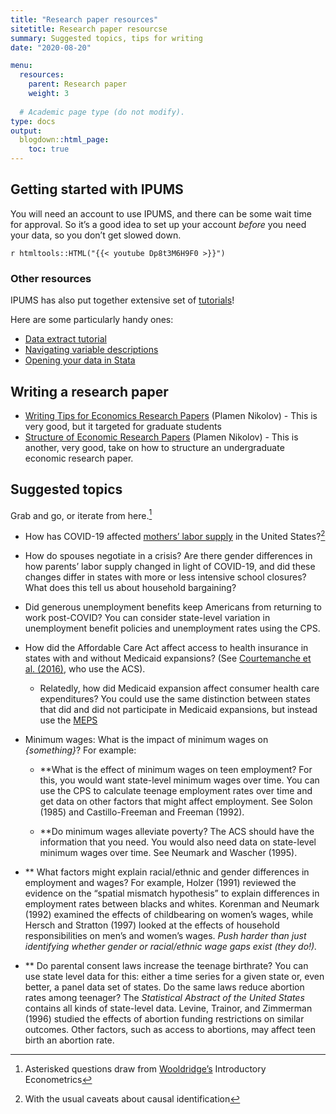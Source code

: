 ```yaml
---
title: "Research paper resources"
sitetitle: Research paper resourcse
summary: Suggested topics, tips for writing
date: "2020-08-20"

menu:
  resources:
    parent: Research paper
    weight: 3
  
  # Academic page type (do not modify).
type: docs
output:
  blogdown::html_page:
    toc: true
---
```


## Getting started with IPUMS 

You will need an account to use IPUMS, and there can be some wait time for approval. So it's a good idea to set up your account *before* you need your data, so you don't get slowed down.


`r htmltools::HTML("{{< youtube Dp8t3M6H9F0 >}}")`

### Other resources

IPUMS has also put together extensive set of [tutorials](https://www.youtube.com/user/MPCIPUMS)! 

Here are some particularly handy ones: 

 - [Data extract tutorial](https://youtu.be/tZR0aDwr91s)
 - [Navigating variable descriptions](https://youtu.be/WmjNN2mbWoU)
 - [Opening your data in Stata](https://youtu.be/Orif_kvhkMY)



## Writing a research paper 

- [Writing Tips for Economics Research Papers](https://drive.google.com/file/d/1b9-A2aYKzObmqf0vm_KxSz5GFxrEQZvX/view?usp=sharing) (Plamen Nikolov) - This is very good, but it targeted for graduate students
- [Structure of Economic Research Papers](http://www.nber.org/~nikolovp/studentresources/paper_structure.pdf) (Plamen Nikolov) - This is another, very good, take on how to structure an undergraduate economic research paper.

## Suggested topics 

Grab and go, or iterate from here.^[Asterisked questions draw from [Wooldridge's](http://econ.msu.edu/faculty/wooldridge/) Introductory Econometrics]

- How has COVID-19 affected [mothers' labor supply](https://www.nytimes.com/interactive/2021/05/17/upshot/women-workforce-employment-covid.html) in the United States?^[With the usual caveats about causal identification] 

- How do spouses negotiate in a crisis? Are there gender differences in how parents' labor supply changed in light of COVID-19, and did these changes differ in states with more or less intensive school closures? What does this tell us about household bargaining? 
  
- Did generous unemployment benefits keep Americans from returning to work post-COVID? You can consider state-level variation in unemployment benefit policies and unemployment rates using the CPS.


- How did the Affordable Care Act affect access to health insurance in states with and without Medicaid expansions? (See [Courtemanche et al. (2016)](https://onlinelibrary.wiley.com/doi/full/10.1002/pam.21961), who use the ACS). 
  - Relatedly, how did Medicaid expansion affect consumer health care expenditures? You could use the same distinction between states that did and did not participate in Medicaid expansions, but instead use the [MEPS](https://meps.ipums.org/meps/)
  
  

- Minimum wages: What is the impact of minimum wages on *{something}*? For example: 

  - **What is the effect of minimum wages on teen employment? For this, you would want state-level minimum wages over time. You can use the CPS to calculate teenage employment rates over time and get data on other factors that might affect employment. See Solon (1985) and  Castillo-Freeman and Freeman (1992).

  - **Do minimum wages alleviate poverty? The ACS should have the information that you need. You would also need data on state-level minimum wages over time. See Neumark and Wascher (1995).
  
- ** What factors might explain racial/ethnic and gender differences in employment and wages? For example, Holzer (1991) reviewed the  evidence on the "spatial mismatch hypothesis" to explain differences   in employment rates between blacks and whites. Korenman and     Neumark (1992) examined the effects of childbearing on women's     wages, while Hersch and Stratton (1997) looked at the effects of     household responsibilities on men's and women's wages. *Push harder     than just identifying whether gender or racial/ethnic wage gaps     exist (they do!).*

- ** Do parental consent laws increase the teenage birthrate? You can use
    state level data for this: either a time series for a given state
    or, even better, a panel data set of states. Do the same laws reduce
    abortion rates among teenager? The *Statistical Abstract of the
    United States* contains all kinds of state-level data. Levine,
    Trainor, and Zimmerman (1996) studied the effects of abortion
    funding restrictions on similar outcomes. Other factors, such as
    access to abortions, may affect teen birth an abortion rate.

  
<!-- 
### Adapted from Wooldridge
The following suggested topics are taken from Wooldridge. These can be
used as a starting point for your own idea generation. You can use these
questions as is, you can focus on a specific aspect of a question, or
you can add an additional subgroup or covariate to extend the analysis.

--> 
  <!-- **If you want to access the referenced data sets, just let me know.** --> 
<!-- 
1.  

2.  Do your own "audit" study to test for discrimination in hiring (by
    race, gender, some other dimension). Have pairs of equally qualified
    friends, say, one male and one female, apply for local job openings
    in local bars or restaurants. You can provide them with phony
    resumes that give each the same experience and background, where the
    only difference is gender (or race, or something else). Then, track
    who gets the interviews (and/or job offers). Neumark (1996)
    described one such study conducted in Philadelphia. A variant would
    be to test whether general physical attractiveness or a specific
    characteristic, such as being obese or having visible tattoos or
    body piercings, plays a role in hiring decisions. You would want to
    use the same gender in the matched pairs, and it may not be easy to
    get volunteers for such a study.


4. 



    There is also recent interest in the effects of "abstinence only"
    sex education curricula. one can again use state-level panel data,
    or maybe even panel data at the school district level, to determine
    the effects of abstinence-only approaches to sex education on
    various outcomes, including rates of sexually transmitted diseases
    and teen birth rates.

6.  Do change in traffic laws affect traffic fatalities? McCarthy (1994)
    contains an analysis of monthly time series data for the state of
    California. A set of dummy variables can be used to indicate the
    months in which certain laws were in effect. The file TRAFFIC2
    contains the data used by McCarthy. An alternative is to obtain a
    panel data set on states in the United States, where you can exploit
    variation in laws across states, as well as across time.
    Freeman (2007) is a good example of a state-level analysis, using 25
    years of data that straddle changes in various state drunk driving,
    seat belt, and speed limit laws.

7.  Use panel data to study the effects of various economic policies on
    regional economic growth. Studying the effects of taxes and spending
    is natural, but other policies may be of interest. For example,
    Craig, Jackson, and Thomson (2007) study the effects of Small
    Business Association Loan Guarantee programs on per capita income
    growth.

8.  Do differences in tax codes across states affect the amount of
    foreign direct investment? Hines (1996) studied the effects of state
    corporate taxes, along with the ability to apply foreign tax
    credits, on investment from outside the United States

--> 
